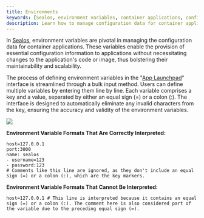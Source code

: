 ```yaml
---
title: Environments
keywords: [Sealos, environment variables, container applications, configuration management, App Launchpad]
description: Learn how to manage configuration data for container applications in Sealos using environment variables for better maintainability and scalability.
---
```


In [Sealos](https://usw.sealos.io), environment variables are pivotal in managing the configuration data for container
applications. These variables enable the provision of essential configuration information to applications without
necessitating changes to the application's code or image, thus bolstering their maintainability and scalability.

The process of defining environment variables in the "[App Launchpad](/guides/applaunchpad/applaunchpad.md)" interface
is streamlined through a bulk input method. Users can define multiple variables by entering them line by line. Each
variable comprises a key and a value, separated by either an equal sign (=) or a colon (:). The interface is designed to
automatically eliminate any invalid characters from the key, ensuring the accuracy and validity of the environment
variables.

![](./images/sealos-environments.png)

**Environment Variable Formats That Are Correctly Interpreted:**

```shell
host=127.0.0.1
port:3000
name: sealos
- username=123
- password:123
# Comments like this line are ignored, as they don't include an equal sign (=) or a colon (:), which are the key markers.
```

**Environment Variable Formats That Cannot Be Interpreted:**

```shell
host=127.0.0.1 # This line is interpreted because it contains an equal sign (=) or a colon (:). The comment here is also considered part of the variable due to the preceding equal sign (=).
```